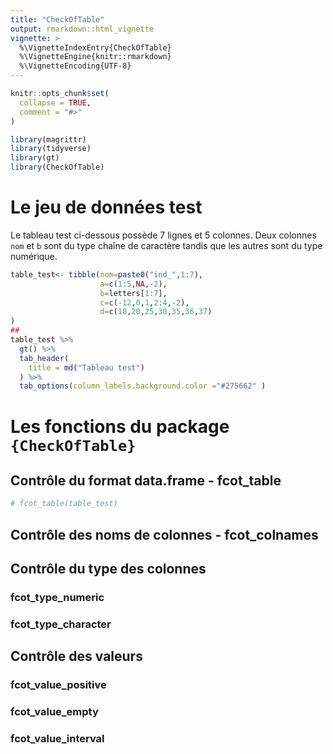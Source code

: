 ```yaml
---
title: "CheckOfTable"
output: rmarkdown::html_vignette
vignette: >
  %\VignetteIndexEntry{CheckOfTable}
  %\VignetteEngine{knitr::rmarkdown}
  %\VignetteEncoding{UTF-8}
---
```


```r
knitr::opts_chunk$set(
  collapse = TRUE,
  comment = "#>"
)
```

```r
library(magrittr)
library(tidyverse)
library(gt)
library(CheckOfTable)
```

# Le jeu de données test

Le tableau test ci-dessous possède 7 lignes et 5 colonnes.
Deux colonnes `nom` et `b` sont du type chaîne de caractère tandis que les autres sont du type numérique.

```r
table_test<- tibble(nom=paste0("ind_",1:7),
                    a=c(1:5,NA,-2),
                    b=letters[1:7],
                    c=c(-12,0,1,2:4,-2),
                    d=c(10,20,25,30,35,36,37)
)
##
table_test %>% 
  gt() %>% 
  tab_header(
    title = md("Tableau test")
  ) %>% 
  tab_options(column_labels.background.color ="#275662" ) 
```


# Les fonctions du package `{CheckOfTable}`

## Contrôle du format data.frame - **fcot_table**

```r
# fcot_table(table_test)
```


## Contrôle des noms de colonnes - **fcot_colnames**

## Contrôle du type des colonnes

### **fcot_type_numeric**

### **fcot_type_character**

## Contrôle des valeurs

### **fcot_value_positive**

### **fcot_value_empty**

### **fcot_value_interval**


